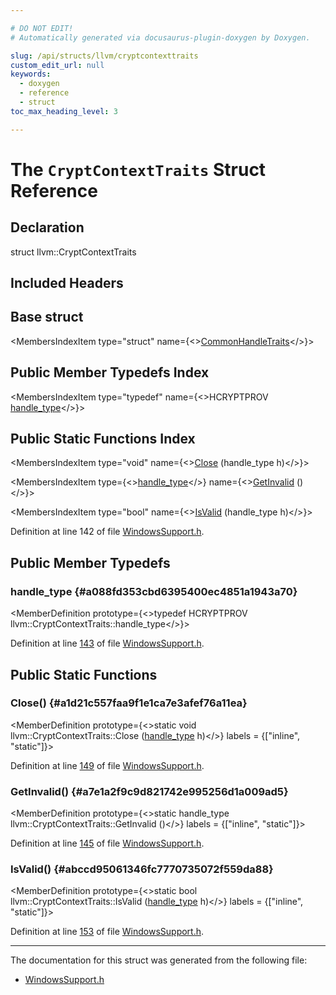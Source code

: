 ```yaml
---

# DO NOT EDIT!
# Automatically generated via docusaurus-plugin-doxygen by Doxygen.

slug: /api/structs/llvm/cryptcontexttraits
custom_edit_url: null
keywords:
  - doxygen
  - reference
  - struct
toc_max_heading_level: 3

---
```





# The `CryptContextTraits` Struct Reference

<DoxygenPage pluginConfig={pluginConfig}>



## Declaration

<CodeBlock>struct llvm::CryptContextTraits</CodeBlock>

## Included Headers

<IncludesList>
<IncludesListItem
  filePath="llvm/Support/Windows/WindowsSupport.h"
  permalink="/docs/api/files/include/include/llvm/include/llvm/support/include/llvm/support/windows/windowssupport-h"
  isLocal="true" />
</IncludesList>

## Base struct

<MembersIndex>

<MembersIndexItem
  type="struct"
  name={<><a href="/docs/api/structs/llvm/commonhandletraits">CommonHandleTraits</a></>}>
</MembersIndexItem>

</MembersIndex>

## Public Member Typedefs Index

<MembersIndex>

<MembersIndexItem
  type="typedef"
  name={<>HCRYPTPROV <a href="#a088fd353cbd6395400ec4851a1943a70">handle&#95;type</a></>}>
</MembersIndexItem>

</MembersIndex>

## Public Static Functions Index

<MembersIndex>

<MembersIndexItem
  type="void"
  name={<><a href="#a1d21c557faa9f1e1ca7e3afef76a11ea">Close</a> (handle&#95;type h)</>}>
</MembersIndexItem>

<MembersIndexItem
  type={<><a href="#a088fd353cbd6395400ec4851a1943a70">handle&#95;type</a></>}
  name={<><a href="#a7e1a2f9c9d821742e995256d1a009ad5">GetInvalid</a> ()</>}>
</MembersIndexItem>

<MembersIndexItem
  type="bool"
  name={<><a href="#abccd95061346fc7770735072f559da88">IsValid</a> (handle&#95;type h)</>}>
</MembersIndexItem>

</MembersIndex>


Definition at line 142 of file <a href="/docs/api/files/include/include/llvm/include/llvm/support/include/llvm/support/windows/windowssupport-h">WindowsSupport.h</a>.

<SectionDefinition>

## Public Member Typedefs

### handle&#95;type {#a088fd353cbd6395400ec4851a1943a70}

<MemberDefinition
  prototype={<>typedef HCRYPTPROV llvm::CryptContextTraits::handle&#95;type</>}>

Definition at line <a href="/docs/api/files/include/include/llvm/include/llvm/support/include/llvm/support/windows/windowssupport-h/#l00143">143</a> of file <a href="/docs/api/files/include/include/llvm/include/llvm/support/include/llvm/support/windows/windowssupport-h">WindowsSupport.h</a>.
</MemberDefinition>

</SectionDefinition>

<SectionDefinition>

## Public Static Functions

### Close() {#a1d21c557faa9f1e1ca7e3afef76a11ea}

<MemberDefinition
  prototype={<>static void llvm::CryptContextTraits::Close (<a href="#a088fd353cbd6395400ec4851a1943a70">handle&#95;type</a> h)</>}
  labels = {["inline", "static"]}>

Definition at line <a href="/docs/api/files/include/include/llvm/include/llvm/support/include/llvm/support/windows/windowssupport-h/#l00149">149</a> of file <a href="/docs/api/files/include/include/llvm/include/llvm/support/include/llvm/support/windows/windowssupport-h">WindowsSupport.h</a>.
</MemberDefinition>

### GetInvalid() {#a7e1a2f9c9d821742e995256d1a009ad5}

<MemberDefinition
  prototype={<>static handle&#95;type llvm::CryptContextTraits::GetInvalid ()</>}
  labels = {["inline", "static"]}>

Definition at line <a href="/docs/api/files/include/include/llvm/include/llvm/support/include/llvm/support/windows/windowssupport-h/#l00145">145</a> of file <a href="/docs/api/files/include/include/llvm/include/llvm/support/include/llvm/support/windows/windowssupport-h">WindowsSupport.h</a>.
</MemberDefinition>

### IsValid() {#abccd95061346fc7770735072f559da88}

<MemberDefinition
  prototype={<>static bool llvm::CryptContextTraits::IsValid (<a href="#a088fd353cbd6395400ec4851a1943a70">handle&#95;type</a> h)</>}
  labels = {["inline", "static"]}>

Definition at line <a href="/docs/api/files/include/include/llvm/include/llvm/support/include/llvm/support/windows/windowssupport-h/#l00153">153</a> of file <a href="/docs/api/files/include/include/llvm/include/llvm/support/include/llvm/support/windows/windowssupport-h">WindowsSupport.h</a>.
</MemberDefinition>

</SectionDefinition>

<hr/>

The documentation for this struct was generated from the following file:

<ul>
<li><a href="/docs/api/files/include/include/llvm/include/llvm/support/include/llvm/support/windows/windowssupport-h">WindowsSupport.h</a></li>
</ul>

</DoxygenPage>
